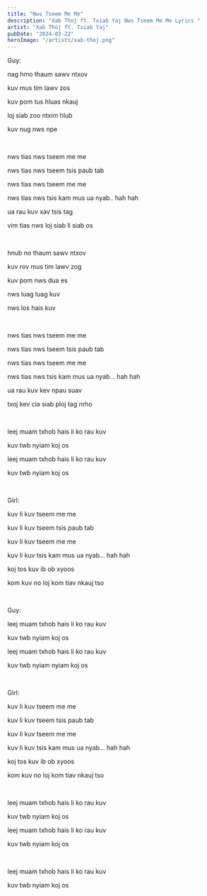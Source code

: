 ```yaml
---
title: "Nws Tseem Me Me"
description: "Xab Thoj ft. Txiab Yaj Nws Tseem Me Me Lyrics "
artist: "Xab Thoj ft. Txiab Yaj"
pubDate: "2024-03-22"
heroImage: "/artists/xab-thoj.png"
---
```


Guy:

nag hmo thaum sawv ntxov

kuv mus tim lawv zos

kuv pom tus hluas nkauj

loj siab zoo ntxim hlub

kuv nug nws npe

<br />

nws tias nws tseem me me

nws tias nws tseem tsis paub tab

nws tias nws tseem me me

nws tias nws tsis kam mus ua nyab.. hah hah

ua rau kuv xav tsis tag

vim tias nws loj siab li siab os

<br />

hnub no thaum sawv ntxov

kuv rov mus tim lawv zog

kuv pom nws dua es

nws luag luag kuv

nws los hais kuv

<br />

nws tias nws tseem me me

nws tias nws tseem tsis paub tab

nws tias nws tseem me me

nws tias nws tsis kam mus ua nyab... hah hah

ua rau kuv kev npau suav

txoj kev cia siab ploj tag nrho

<br />

leej muam txhob hais li ko rau kuv

kuv twb nyiam koj os

leej muam txhob hais li ko rau kuv

kuv twb nyiam koj os

<br />

Girl:

kuv li kuv tseem me me

kuv li kuv tseem tsis paub tab

kuv li kuv tseem me me

kuv li kuv tsis kam mus ua nyab... hah hah

koj tos kuv ib ob xyoos

kom kuv no loj kom tiav nkauj tso

<br />

Guy:

leej muam txhob hais li ko rau kuv

kuv twb nyiam koj os

leej muam txhob hais li ko rau kuv

kuv twb nyiam nyiam koj os

<br />

Girl:

kuv li kuv tseem me me

kuv li kuv tseem tsis paub tab

kuv li kuv tseem me me

kuv li kuv tsis kam mus ua nyab... hah hah

koj tos kuv ib ob xyoos

kom kuv no loj kom tiav nkauj tso

<br />

leej muam txhob hais li ko rau kuv

kuv twb nyiam koj os

leej muam txhob hais li ko rau kuv

kuv twb nyiam koj os

<br />

leej muam txhob hais li ko rau kuv

kuv twb nyiam koj os
